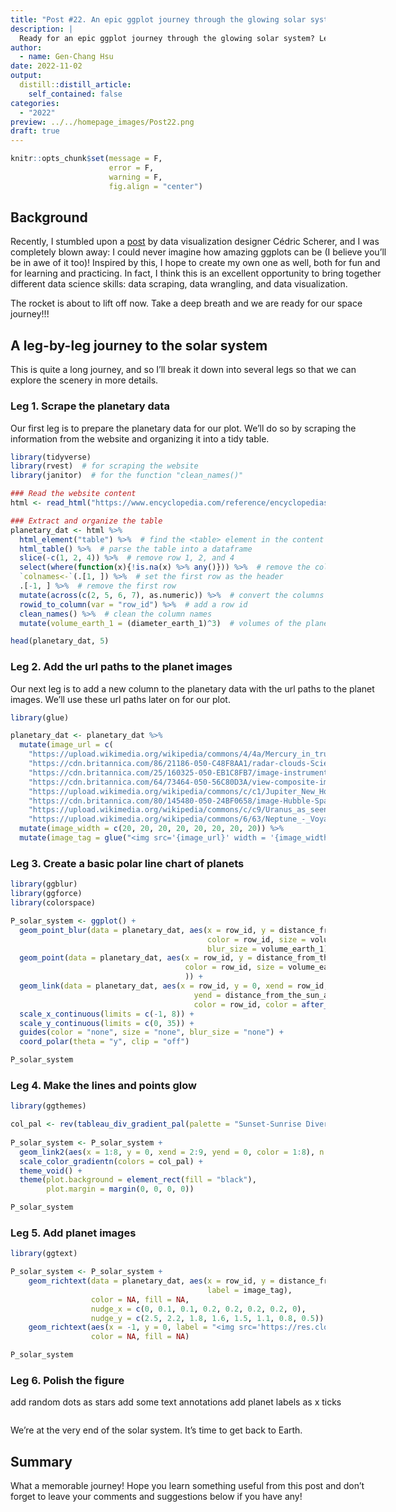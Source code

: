 ```yaml
---
title: "Post #22. An epic ggplot journey through the glowing solar system"
description: |
  Ready for an epic ggplot journey through the glowing solar system? Let's go!   
author:
  - name: Gen-Chang Hsu
date: 2022-11-02
output:
  distill::distill_article:
    self_contained: false
categories:
  - "2022"
preview: ../../homepage_images/Post22.png
draft: true
---
```


<!-- Webpage style -->

<style>
d-article a {
    color: #2780e3 !important;
      border-bottom: none !important;
}

d-article a:hover {
  color: #2780e3 !important;
    border-bottom: 2px solid !important;
}

d-byline {
  margin-left: -10% !important;
}

d-title {
  margin-left: -10%;
}

d-title h1{
  font-size: 45px;
  width: 130%;
}

d-article {
  margin-left: -10%;
}

p {
  width: 120%;
}

d-article h2 {
  width: 120%;
}

d-article h3 {
  width: 120%;
  font-size: 28px;
}

div.article-footer{
  width: 120%;
}

d-article div.sourceCode { 
  width: 120% !important;
}

d-article pre { 
  width: 120% !important;
}

div.l-body {
  width: 120% !important;
}

d-article table thead tr {
  height: 60px !important;
  width: 210px !important;
}

d-article table thead th {
  height: 60px !important;
  font-size: 22px !important;
  width: 210px !important;
}

d-article table tbody tr td {
  font-size: 21px !important;
  height: 60px !important;
  text-align: center !important;
  width: 210px !important;
}

div.l-body img {
    margin-right: 20% !important;
}

</style>


```r
knitr::opts_chunk$set(message = F, 
                      error = F, 
                      warning = F,
                      fig.align = "center")

```

<!-- Start of the article -->

## Background

Recently, I stumbled upon a [post](https://www.behance.net/gallery/100683383/Travelling-to-Outer-Space) by data visualization designer Cédric Scherer, and I was completely blown away: I could never imagine how amazing ggplots can be (I believe you'll be in awe of it too)! Inspired by this, I hope to create my own one as well, both for fun and for learning and practicing. In fact, I think this is an excellent opportunity to bring together different data science skills: data scraping, data wrangling, and data visualization.

The rocket is about to lift off now. Take a deep breath and we are ready for our space journey!!!

## A leg-by-leg journey to the solar system

This is quite a long journey, and so I'll break it down into several legs so that we can explore the scenery in more details.

### Leg 1. Scrape the planetary data

Our first leg is to prepare the planetary data for our plot. We'll do so by scraping the information from the website and organizing it into a tidy table.

```r
library(tidyverse)
library(rvest)  # for scraping the website
library(janitor)  # for the function "clean_names()"

### Read the website content 
html <- read_html("https://www.encyclopedia.com/reference/encyclopedias-almanacs-transcripts-and-maps/major-planets-solar-system-table")

### Extract and organize the table
planetary_dat <- html %>% 
  html_element("table") %>%  # find the <table> element in the content
  html_table() %>%  # parse the table into a dataframe
  slice(-c(1, 2, 4)) %>%  # remove row 1, 2, and 4
  select(where(function(x){!is.na(x) %>% any()})) %>%  # remove the columns with NAs
  `colnames<-`(.[1, ]) %>%  # set the first row as the header
  .[-1, ] %>%  # remove the first row
  mutate(across(c(2, 5, 6, 7), as.numeric)) %>%  # convert the columns to numeric
  rowid_to_column(var = "row_id") %>%  # add a row id
  clean_names() %>%  # clean the column names
  mutate(volume_earth_1 = (diameter_earth_1)^3)  # volumes of the planets relative to Earth

head(planetary_dat, 5)

```

### Leg 2. Add the url paths to the planet images

Our next leg is to add a new column to the planetary data with the url paths to the planet images. We'll use these url paths later on for our plot. 

```r
library(glue)

planetary_dat <- planetary_dat %>%
  mutate(image_url = c(
    "https://upload.wikimedia.org/wikipedia/commons/4/4a/Mercury_in_true_color.jpg",
    "https://cdn.britannica.com/86/21186-050-C48F8AA1/radar-clouds-Scientists-surface-Venus-computer-image.jpg",
    "https://cdn.britannica.com/25/160325-050-EB1C8FB7/image-instruments-Earth-satellite-NASA-Suomi-National-2012.jpg",
    "https://cdn.britannica.com/64/73464-050-56C80D3A/view-composite-images-Mars-spacecraft-Global-Surveyor-April-1999.jpg",
    "https://upload.wikimedia.org/wikipedia/commons/c/c1/Jupiter_New_Horizons.jpg",
    "https://cdn.britannica.com/80/145480-050-24BF0658/image-Hubble-Space-Telescope-Saturn-moons-shadow.jpg",
    "https://upload.wikimedia.org/wikipedia/commons/c/c9/Uranus_as_seen_by_NASA%27s_Voyager_2_%28remastered%29_-_JPEG_converted.jpg",
    "https://upload.wikimedia.org/wikipedia/commons/6/63/Neptune_-_Voyager_2_%2829347980845%29_flatten_crop.jpg")) %>%
  mutate(image_width = c(20, 20, 20, 20, 20, 20, 20, 20)) %>% 
  mutate(image_tag = glue("<img src='{image_url}' width = '{image_width}'/>"))

```

### Leg 3. Create a basic polar line chart of planets

```r
library(ggblur)
library(ggforce)
library(colorspace)

P_solar_system <- ggplot() + 
  geom_point_blur(data = planetary_dat, aes(x = row_id, y = distance_from_the_sun_au,
                                            color = row_id, size = volume_earth_1,
                                            blur_size = volume_earth_1)) +
  geom_point(data = planetary_dat, aes(x = row_id, y = distance_from_the_sun_au,
                                       color = row_id, size = volume_earth_1
                                       )) + 
  geom_link(data = planetary_dat, aes(x = row_id, y = 0, xend = row_id, 
                                         yend = distance_from_the_sun_au,
                                         color = row_id, color = after_scale(desaturate(color, 0.3))), size = 0.75, n = 300) + 
  scale_x_continuous(limits = c(-1, 8)) + 
  scale_y_continuous(limits = c(0, 35)) +
  guides(color = "none", size = "none", blur_size = "none") + 
  coord_polar(theta = "y", clip = "off")

P_solar_system

```

### Leg 4. Make the lines and points glow

```r
library(ggthemes)

col_pal <- rev(tableau_div_gradient_pal(palette = "Sunset-Sunrise Diverging")(seq(0, 1, length = 8)))  # create a customized color palette
           
P_solar_system <- P_solar_system + 
  geom_link2(aes(x = 1:8, y = 0, xend = 2:9, yend = 0, color = 1:8), n = 100) +
  scale_color_gradientn(colors = col_pal) + 
  theme_void() + 
  theme(plot.background = element_rect(fill = "black"),
        plot.margin = margin(0, 0, 0, 0))

P_solar_system

```

### Leg 5. Add planet images

```r
library(ggtext)

P_solar_system <- P_solar_system + 
    geom_richtext(data = planetary_dat, aes(x = row_id, y = distance_from_the_sun_au, 
                                            label = image_tag), 
                  color = NA, fill = NA, 
                  nudge_x = c(0, 0.1, 0.1, 0.2, 0.2, 0.2, 0.2, 0), 
                  nudge_y = c(2.5, 2.2, 1.8, 1.6, 1.5, 1.1, 0.8, 0.5)) + 
    geom_richtext(aes(x = -1, y = 0, label = "<img src='https://res.cloudinary.com/dtpgi0zck/image/upload/s--fMAvJ-9u--/c_fit,h_580,w_860/v1/EducationHub/photos/sun-blasts-a-m66-flare.jpg' width='40'/>"), 
                  color = NA, fill = NA)

P_solar_system

```


### Leg 6. Polish the figure 

add random dots as stars
add some text annotations
add planet labels as x ticks

```r



```

We're at the very end of the solar system. It's time to get back to Earth. 

## Summary

What a memorable journey! Hope you learn something useful from this post and don't forget to leave your comments and suggestions below if you have any!
